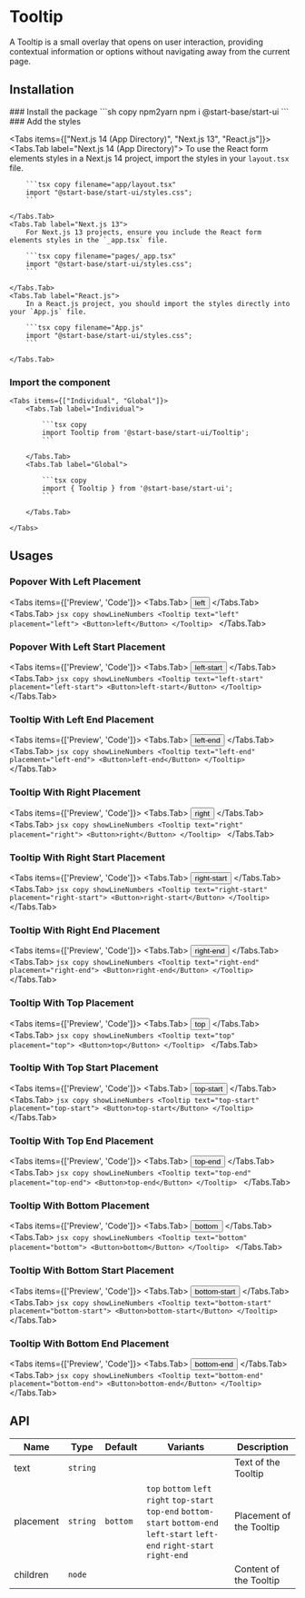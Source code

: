
# Tooltip

A Tooltip is a small overlay that opens on user interaction, providing contextual information or options without navigating away from the current page.

## Installation

<Steps>
### Install the package
```sh copy npm2yarn
npm i @start-base/start-ui
```
### Add the styles

<Tabs items={["Next.js 14 (App Directory)", "Next.js 13", "React.js"]}>
    <Tabs.Tab label="Next.js 14 (App Directory)">
        To use the React form elements styles in a Next.js 14 project, import the styles in your `layout.tsx` file.

        ```tsx copy filename="app/layout.tsx"
        import "@start-base/start-ui/styles.css";
        ```

    </Tabs.Tab>
    <Tabs.Tab label="Next.js 13">
        For Next.js 13 projects, ensure you include the React form elements styles in the `_app.tsx` file.

        ```tsx copy filename="pages/_app.tsx"
        import "@start-base/start-ui/styles.css";
        ```

    </Tabs.Tab>
    <Tabs.Tab label="React.js">
        In a React.js project, you should import the styles directly into your `App.js` file.

        ```tsx copy filename="App.js"
        import "@start-base/start-ui/styles.css";
        ```

    </Tabs.Tab>

</Tabs>

### Import the component

    <Tabs items={["Individual", "Global"]}>
        <Tabs.Tab label="Individual">

            ```tsx copy
            import Tooltip from '@start-base/start-ui/Tooltip';
            ```

        </Tabs.Tab>
        <Tabs.Tab label="Global">

            ```tsx copy
            import { Tooltip } from '@start-base/start-ui';
            ```

        </Tabs.Tab>

    </Tabs>

</Steps>

## Usages

### Popover With Left Placement

<Tabs items={['Preview', 'Code']}>
  <Tabs.Tab>
    <Preview>
      <Tooltip text="left" placement="left">
        <Button>left</Button>
      </Tooltip>
    </Preview>
  </Tabs.Tab>
  <Tabs.Tab>
    ```jsx copy showLineNumbers
    <Tooltip text="left" placement="left">
      <Button>left</Button>
    </Tooltip>
    ```
  </Tabs.Tab>
</Tabs>

### Popover With Left Start Placement

<Tabs items={['Preview', 'Code']}>
  <Tabs.Tab>
    <Preview>
      <Tooltip text="left-start" placement="left-start">
        <Button>left-start</Button>
      </Tooltip>
    </Preview>
  </Tabs.Tab>
  <Tabs.Tab>
    ```jsx copy showLineNumbers
    <Tooltip text="left-start" placement="left-start">
      <Button>left-start</Button>
    </Tooltip>
    ```
  </Tabs.Tab>
</Tabs>

### Tooltip With Left End Placement

<Tabs items={['Preview', 'Code']}>
  <Tabs.Tab>
    <Preview>
      <Tooltip text="left-end" placement="left-end">
        <Button>left-end</Button>
      </Tooltip>
    </Preview>
  </Tabs.Tab>
  <Tabs.Tab>
    ```jsx copy showLineNumbers
    <Tooltip text="left-end" placement="left-end">
      <Button>left-end</Button>
    </Tooltip>
    ```
  </Tabs.Tab>
</Tabs>

### Tooltip With Right Placement

<Tabs items={['Preview', 'Code']}>
  <Tabs.Tab>
    <Preview>
      <Tooltip text="right" placement="right">
        <Button>right</Button>
      </Tooltip>
    </Preview>
  </Tabs.Tab>
  <Tabs.Tab>
    ```jsx copy showLineNumbers
    <Tooltip text="right" placement="right">
      <Button>right</Button>
    </Tooltip>
    ```
  </Tabs.Tab>
</Tabs>

### Tooltip With Right Start Placement

<Tabs items={['Preview', 'Code']}>
  <Tabs.Tab>
    <Preview>
      <Tooltip text="right-start" placement="right-start">
        <Button>right-start</Button>
      </Tooltip>
    </Preview>
  </Tabs.Tab>
  <Tabs.Tab>
    ```jsx copy showLineNumbers
    <Tooltip text="right-start" placement="right-start">
      <Button>right-start</Button>
    </Tooltip>
    ```
  </Tabs.Tab>
</Tabs>

### Tooltip With Right End Placement

<Tabs items={['Preview', 'Code']}>
  <Tabs.Tab>
    <Preview>
      <Tooltip text="right-end" placement="right-end">
        <Button>right-end</Button>
      </Tooltip>
    </Preview>
  </Tabs.Tab>
  <Tabs.Tab>
    ```jsx copy showLineNumbers
    <Tooltip text="right-end" placement="right-end">
      <Button>right-end</Button>
    </Tooltip>
    ```
  </Tabs.Tab>
</Tabs>

### Tooltip With Top Placement

<Tabs items={['Preview', 'Code']}>
  <Tabs.Tab>
    <Preview>
      <Tooltip text="top" placement="top">
        <Button>top</Button>
      </Tooltip>
    </Preview>
  </Tabs.Tab>
  <Tabs.Tab>
    ```jsx copy showLineNumbers
    <Tooltip text="top" placement="top">
      <Button>top</Button>
    </Tooltip>
    ```
  </Tabs.Tab>
</Tabs>

### Tooltip With Top Start Placement

<Tabs items={['Preview', 'Code']}>
  <Tabs.Tab>
    <Preview>
      <Tooltip text="top-start" placement="top-start">
        <Button>top-start</Button>
      </Tooltip>
    </Preview>
  </Tabs.Tab>
  <Tabs.Tab>
    ```jsx copy showLineNumbers
    <Tooltip text="top-start" placement="top-start">
      <Button>top-start</Button>
    </Tooltip>
    ```
  </Tabs.Tab>
</Tabs>

### Tooltip With Top End Placement

<Tabs items={['Preview', 'Code']}>
  <Tabs.Tab>
    <Preview>
      <Tooltip text="top-end" placement="top-end">
        <Button>top-end</Button>
      </Tooltip>
    </Preview>
  </Tabs.Tab>
  <Tabs.Tab>
    ```jsx copy showLineNumbers
    <Tooltip text="top-end" placement="top-end">
      <Button>top-end</Button>
    </Tooltip>
    ```
  </Tabs.Tab>
</Tabs>

### Tooltip With Bottom Placement

<Tabs items={['Preview', 'Code']}>
  <Tabs.Tab>
    <Preview>
      <Tooltip text="bottom" placement="bottom">
        <Button>bottom</Button>
      </Tooltip>
    </Preview>
  </Tabs.Tab>
  <Tabs.Tab>
    ```jsx copy showLineNumbers
    <Tooltip text="bottom" placement="bottom">
      <Button>bottom</Button>
    </Tooltip>
    ```
  </Tabs.Tab>
</Tabs>

### Tooltip With Bottom Start Placement

<Tabs items={['Preview', 'Code']}>
  <Tabs.Tab>
    <Preview>
      <Tooltip text="bottom-start" placement="bottom-start">
        <Button>bottom-start</Button>
      </Tooltip>
    </Preview>
  </Tabs.Tab>
  <Tabs.Tab>
    ```jsx copy showLineNumbers
    <Tooltip text="bottom-start" placement="bottom-start">
      <Button>bottom-start</Button>
    </Tooltip>
    ```
  </Tabs.Tab>
</Tabs>

### Tooltip With Bottom End Placement

<Tabs items={['Preview', 'Code']}>
  <Tabs.Tab>
    <Preview>
      <Tooltip text="bottom-end" placement="bottom-end">
        <Button>bottom-end</Button>
      </Tooltip>
    </Preview>
  </Tabs.Tab>
  <Tabs.Tab>
    ```jsx copy showLineNumbers
    <Tooltip text="bottom-end" placement="bottom-end">
      <Button>bottom-end</Button>
    </Tooltip>
    ```
  </Tabs.Tab>
</Tabs>

## API

| Name      | Type     | Default  | Variants                                                                                                                          | Description              |
| --------- | -------- | -------- | --------------------------------------------------------------------------------------------------------------------------------- | ------------------------ |
| text      | `string` |          |                                                                                                                                   | Text of the Tooltip      |
| placement | `string` | `bottom` | `top` `bottom` `left` `right` `top-start` `top-end` `bottom-start` `bottom-end` `left-start` `left-end` `right-start` `right-end` | Placement of the Tooltip |
| children  | `node`   |          |                                                                                                                                   | Content of the Tooltip   |
